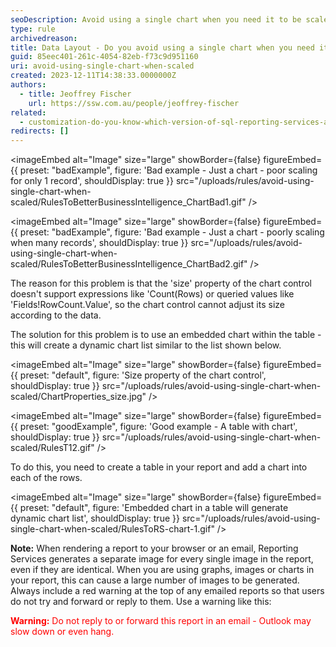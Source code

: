 ```yaml
---
seoDescription: Avoid using a single chart when you need it to be scaled, instead use an embedded chart within the table for dynamic chart lists.
type: rule
archivedreason:
title: Data Layout - Do you avoid using a single chart when you need it to be scaled?
guid: 85eec401-261c-4054-82eb-f73c9d951160
uri: avoid-using-single-chart-when-scaled
created: 2023-12-11T14:38:33.0000000Z
authors:
  - title: Jeoffrey Fischer
    url: https://ssw.com.au/people/jeoffrey-fischer
related:
  - customization-do-you-know-which-version-of-sql-reporting-services-and-visual-studio-you-are-using
redirects: []
---
```

<imageEmbed
  alt="Image"
  size="large"
  showBorder={false}
  figureEmbed={{
    preset: "badExample",
    figure: 'Bad example - Just a chart - poor scaling for only 1 record',
    shouldDisplay: true
  }}
  src="/uploads/rules/avoid-using-single-chart-when-scaled/RulesToBetterBusinessIntelligence_ChartBad1.gif"
/>

<imageEmbed
  alt="Image"
  size="large"
  showBorder={false}
  figureEmbed={{
    preset: "badExample",
    figure: 'Bad example - Just a chart - poorly scaling when many records',
    shouldDisplay: true
  }}
  src="/uploads/rules/avoid-using-single-chart-when-scaled/RulesToBetterBusinessIntelligence_ChartBad2.gif"
/>

The reason for this problem is that the 'size' property of the chart control doesn't support expressions like 'Count(Rows) or queried values like 'Fields!RowCount.Value', so the chart control cannot adjust its size according to the data.

The solution for this problem is to use an embedded chart within the table - this will create a dynamic chart list similar to the list shown below.


<imageEmbed
  alt="Image"
  size="large"
  showBorder={false}
  figureEmbed={{
    preset: "default",
    figure: 'Size property of the chart control',
    shouldDisplay: true
  }}
  src="/uploads/rules/avoid-using-single-chart-when-scaled/ChartProperties_size.jpg"
/>

<imageEmbed
  alt="Image"
  size="large"
  showBorder={false}
  figureEmbed={{
    preset: "goodExample",
    figure: 'Good example - A table with chart',
    shouldDisplay: true
  }}
  src="/uploads/rules/avoid-using-single-chart-when-scaled/RulesT12.gif"
/>

To do this, you need to create a table in your report and add a chart into each of the rows.


<imageEmbed
  alt="Image"
  size="large"
  showBorder={false}
  figureEmbed={{
    preset: "default",
    figure: 'Embedded chart in a table will generate dynamic chart list',
    shouldDisplay: true
  }}
  src="/uploads/rules/avoid-using-single-chart-when-scaled/RulesToRS-chart-1.gif"
/>

**Note:** When rendering a report to your browser or an email, Reporting Services generates a separate image for every single image in the report, even if they are identical. When you are using graphs, images or charts in your report, this can cause a large number of images to be generated. Always include a red warning at the top of any emailed reports so that users do not try and forward or reply to them. Use a warning like this:

<span style="color:red">**Warning:** Do not reply to or forward this report in an email - Outlook may slow down or even hang.</span>
